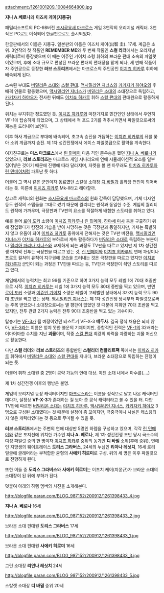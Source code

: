 attachment:/1261001209_10084664800.jpg

'''지나 A.베로나'''와 '''이즈치 케이(지몽규)'''


패밀리소프트의 PC-98버전 [[초시공요새 마크로스]] 게임 3연작의 오리지널 캐릭터.
3연작은 PC로도 이식되어 한글판으로도 출시되었다.

한글판에서의 이름은 지몽규. 일본판의 이름은 이즈치 케이(出智 圭). 17세. 계급은 소위.
3연작의 첫 작품인 '''REMEMBER ME'''와 두 번째 작품인 '''스컬 리더'''에서는 오리지널 캐릭터로써 등장했으며 이 때는 이쥬인 기이치 소령 휘하의 브라운 편대 소속의 파일럿이었으며, 후에 소대 규모로 편성된 브라운 편대의 편대장을 맡게 되나, 세 번째 작품이자 주인공으로 등장한 '''러브 스토리즈'''에서는 마크로스의 주인공인 [[이치죠 히카루]] 휘하에 배속되게 된다.

소속된 부대도 [[버밀리온 소대]]와 [[스컬 편대]].
[[맥시밀리언 지너스]]와 [[카키자키 하야오]]의 후배격 인물로 활동했으며, [[맥시밀리언 지너스]]가 [[버밀리온 소대]]의 소대장으로 독립하고, [[카키자키 하야오]]가 전사한 뒤에도 [[이치죠 히카루]] 휘하 [[스컬 편대]]의 편대원으로 활동하게 된다.

위치는 부지휘관 정도였던 듯.
[[이치죠 히카루]]와 마찬가지로 민간인인 상태에서 우연히 VF-1에 탑승하게 되었으며, 그 상태에서 적 포드 2기를 격추시키면서 파일럿으로써의 재능을 드러내어 보인다.

이후 하사 계급으로 부대에 배속되어, 초고속 승진을 거듭하는 [[이치죠 히카루]]의 뒤를 쫓아 소위 계급까지 승진. 제 1차 성간전쟁에서 에이스 파일럿급으로 활약을 계속한다.

여자친구로는 '''미스 마크로스'''에서 [[린 민메이]] 다음 격인 준우승을 했던 [[지나 A. 베로나]]가 있었으나, '''러브 스토리즈'''는 마크로스 게임 시나리오에 연애 시뮬레이션적 요소를 일부 집어넣은 것이기 때문에 진행에 따라 달라지며, 자켓을 볼 땐 아무래도 [[이치죠 히카루]]와 [[린 민메이]]처럼 파토난 듯 하다.

더불어 그 역시 같은 군인이자 동료였던 스칼렛 소대장 [[디 바밀]]과 홀라당 연인이 되어버리는 듯. 이른바 [[이치죠 히카루]] Mk-Ⅱ라고 해야할까.

참고로 캐릭터의 원화는 [[초시공요새 마크로스]]의 원화 감독이 담당했으며, 기체 디자인 등도 원작의 스탭들을 그대로 썼기 때문에 퀄리티는 원작과 동일한 수준. 게임의 퀄리티도 원작에 가까우며, 극장판과 TV판의 요소를 적절하게 배합한 스토리를 취하고 있다.

예를 들어 [[로이 포커]] 소령이 [[이치죠 히카루]]나 [[린 민메이]], [[하야세 미사]] 등을 구출하기 위해 잠입했다가 캄진의 기습을 받아 사망하는 것은 극장판과 동일하지만, 기체는 폭발하지 않고 유품이 되어 [[이치죠 히카루]] 중위에게 전해지는 것은 TV판 버전을, [[맥시밀리언 지너스]]가 [[이치죠 히카루]]의 부하로써 계속 활동하다가 [[버밀리온 소대]]로 독립하는 부분이나 [[밀리아 파리나 지너스]]와 교제하게 되는 과정도 TV판을 따르고 있지만 제 1차 성간전쟁 마지막 전투는 극장판을 따르고 있는 것, [[린 민메이]]와 [[이치죠 히카루]]의 연애 과정이나 프로토 컬쳐의 유적이 지구권에 모습을 드러내는 것은 극장판을 따르고 있지만 [[이치죠 히카루]]가 군인이 되는 과정은 TV판을 따르는 등, TV판과 극장판이 섞인 스토리를 따르고 있다.

게임에서의 능력치는 최고 99를 기준으로 하여 3가지 능력 모두 레벨 1에 70대 초중반으로 시작. [[이치죠 히카루]]는 레벨 1에 3가지 능력 모두 80대 중반을 찍고 있으며, 반면 [[로이 포커]] 소령과 [[이쥬인 기이치]] 소령은 레벨이 고레벨인 상태에서 3가지 능력 모두 90대 초반을 찍고 있는 상태. [[맥시밀리언 지너스]]는 제 1차 성간전쟁 당시부터 파일럿으로써는 주목 받았으나 소대장으로써는 별 평판이 없었던 것 때문에 지휘만 70대 초반을 찍고 있지만, 전투 관련 2가지 능력은 전투 90대 초중반을 찍고 있는 괴수이다.


탑승기는 [[VF-3]]가 될 예정이었던 테스트기 VF-X-3 '''메두사'''.
결국 정식 채용은 되지 않아, [[VF-3]]라는 이름은 얻지 못한 불운의 기체이지만, 종합적인 전력은 [[VF-1]]의 32배라는 어마어마한 수치를 지닌 '''괴물'''이며, 작중 [[스컬 편대]] 최강의 화력을 자랑하는 괴물 머신으로 활동한다.

다만 '''스컬 리더'''와 '''러브 스토리즈'''의 통합판인 '''스컬리더 컴플리트팩''' 쪽에서는 [[이치죠 히카루]] 휘하에서 [[버밀리온 소대]]와 [[스컬 편대]]를 지내다, 브라운 소대장으로 독립하는 진행이 되는 듯.

더불어 휘하 소대원 중 2명이 공략 가능의 연애 대상.
이젠 소대 내에서 마수를(....)

제 1차 성간전쟁 이후의 행방은 불명.



게임의 오리지널 등장 캐릭터이지만 [[마크로스]]라는 이름을 정식으로 달고 나온 캐릭터인데다가, 설정상 '''VF-X-3'''가 존재하는 걸 보아 준 공식 캐릭터라고 볼 수 있을 터. 다만 TV판에 따르면 [[버밀리온 소대]]는 [[이치죠 히카루]], [[맥시밀리언 지너스]], [[카키자키 하야오]] 3명으로 구성된 소대였다는 것 때문에 설정이 좀 꼬이지만, 극중극이니 사실은 캐스팅되지 않은 캐릭터였다는 것 등으로 무마될 수 있을 듯.

'''러브 스토리즈'''에서는 주변의 연애 대상만 5명인 하렘을 구성하고 있으며, 각각 [[린 민메이]]와 같은 포지션에 위치한 가수인 '''지나 A. 베로나''', 제 1차 성간전쟁 초반 당시 극소수의 여성 파일럿 중의 한 명이자 [[이치죠 히카루]] 중위의 동기인 '''디 바밀''' 소위(후에 중위), 연애인 지망생의 웨이트레이스 '''도리스 그라버스''', 24세의 누님인 '''리아나 레싯치''', 16세 로리 얼굴에 글래머라는 부적합한 균형의 '''사에키 히로미'''로 구성. 뒤의 세 명은 이후 파일럿으로 전향하게 된다.

또한 이들 중 '''도리스 그라버스'''와 '''사에키 히로미'''는 이즈치 케이(지몽규)가 브라운 소대의 소대장이 된 뒤에 부하가 된다.


덧붙여 아래의 하렘 멤버의 사진을 소개해본다.


http://blogfile.paran.com/BLOG_987152/200912/1261398433_4.jpg

'''지나 A. 베로나''' 16세


http://blogfile.paran.com/BLOG_987152/200912/1261398433_2.jpg

브라운 소대 편대원 '''도리스 그라버스''' 17세


http://blogfile.paran.com/BLOG_987152/200912/1261398433_1.jpg

브라운 소대 편대원 '''사에키 히로미''' 16세


http://blogfile.paran.com/BLOG_987152/200912/1261398433_3.jpg

그린 소대장 '''리안나 레싯치''' 24세


http://blogfile.paran.com/BLOG_987152/200912/1261398433_5.jpg

스칼렛 소대장 '''디 바밀''' 중위 20세
